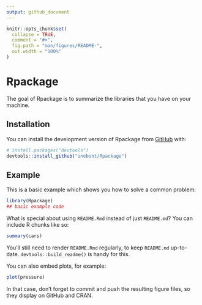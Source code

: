 ```yaml
---
output: github_document
---
```


<!-- README.md is generated from README.Rmd. Please edit that file -->

```r
knitr::opts_chunk$set(
  collapse = TRUE,
  comment = "#>",
  fig.path = "man/figures/README-",
  out.width = "100%"
)
```

# Rpackage

<!-- badges: start -->
<!-- badges: end -->

The goal of Rpackage is to summarize the libraries that you have on your machine.

## Installation

You can install the development version of Rpackage from [GitHub](https://github.com/) with:

``` r
# install.packages("devtools")
devtools::install_github("inebont/Rpackage")
```

## Example

This is a basic example which shows you how to solve a common problem:

```r
library(Rpackage)
## basic example code
```

What is special about using `README.Rmd` instead of just `README.md`? You can include R chunks like so:

```r
summary(cars)
```

You'll still need to render `README.Rmd` regularly, to keep `README.md` up-to-date. `devtools::build_readme()` is handy for this.

You can also embed plots, for example:

```r
plot(pressure)
```

In that case, don't forget to commit and push the resulting figure files, so they display on GitHub and CRAN.
